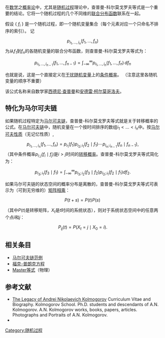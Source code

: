 {{NoteTA |G1=Math}}
在[[数学|数学]]之[[概率论|概率论]]中，尤其是[[随机过程|随机过程]]理论中，查普曼-科尔莫戈罗夫等式是一个重要的结论。它将一个随机过程的几个不同维的[[联合分布函数|联合分布函数]]联系在一起。

假设 { ''f''<sub>''i''</sub> } 是一个随机过程，即一个随机变量集合（每个元素对应一个只命名不排序的索引）。
记
:<math>p_{i_1,\ldots,i_n}(f_1,\ldots,f_n)</math>
为从''f<sub>1</sub>''到''f<sub>n</sub>''的各随机变量的联合分布函数，则查普曼-科尔莫戈罗夫等式为：

:<math>p_{i_1,\ldots,i_{n-1}}(f_1,\ldots,f_{n-1})=\int_{-\infty}^{\infty}p_{i_1,\ldots,i_n}(f_1,\ldots,f_n)\,df_n</math>

也就是说，这是一个直接定义在[[干扰随机变量|干扰随机变量]]上的[[条件概率|条件概率]]。 （注意这里各随机变量的顺序不重要）

该公式名称来自数学家[[西德尼·查普曼|西德尼·查普曼]]和[[安德雷·柯尔莫哥洛夫|安德雷·柯尔莫哥洛夫]]。

== 特化为马尔可夫链 ==

如果随机过程特定为[[马尔可夫链|马尔可夫链]]，查普曼-科尔莫戈罗夫等式就是关于转移概率的公式。在[[马尔可夫链|马尔可夫链]]中，随机变量在一个按时间排序的数组<math>i_1<\ldots<i_n</math>中。按[[马尔可夫性质|马尔可夫性质]]（无记忆性质）, 
:<math>p_{i_1,\ldots,i_n}(f_1,\ldots,f_n)=p_{i_1}(f_1)p_{i_2;i_1}(f_2\mid f_1)\cdots p_{i_n;i_{n-1}}(f_n{\mid}f_{n-1}),</math> 
（其中条件概率<math>p_{i;j}(f_i{\mid}f_j)</math>是<math>i>j</math>时间的[[转移概率|转移概率]]。查普曼-科尔莫戈罗夫等式简化为：
:<math>p_{i_3;i_1}(f_3{\mid}f_1)=\int_{-\infty}^{\infty}p_{i_3;i_2}(f_3\mid f_2)p_{i_2;i_1}(f_2\mid f_1)df_2.</math>

如果马尔可夫链的状态空间的概率分布是离散的，查普曼-科尔莫戈罗夫等式可表示为（可到无穷维的）[[矩阵相乘|矩阵相乘]]：

:<math>P(t+s)=P(t)P(s)\,</math>

（其中<math>P(t)</math>是转移矩阵，<math>X_t</math>是''t''时间的系统状态），则对于系统状态空间中的任意两个点''i''和''j''：

:<math>P_{ij}(t)=P(X_t=j\mid X_0=i).</math>

== 相关条目 ==

* [[马尔可夫链范例|马尔可夫链范例]]
* [[福克-普朗克方程|福克-普朗克方程]]
* [[Master等式|Master等式]]（物理）

== 参考文献 ==

* [https://web.archive.org/web/20050115091525/http://kolmogorov.com/ The Legacy of Andrei Nikolaevich Kolmogorov] Curriculum Vitae and Biography. Kolmogorov School. Ph.D. students and descendants of A.N. Kolmogorov. A.N. Kolmogorov works, books, papers, articles. Photographs and Portraits of A.N. Kolmogorov.
* {{mathworld|urlname=Chapman-KolmogorovEquation|title=Chapman-Kolmogorov Equation}}
{{Statistics-stub}}
[[Category:随机过程|Category:随机过程]]